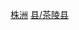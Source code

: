 {{Catnav|頁面分類|...|中国县份|中国各省县份|湖南省县份}}
{{Catnav|頁面分類|...|湖南行政区划|湖南省县级行政区|湖南省县份}}
{{Catnav|頁面分類|...|湖南市州|湖南地级市|株洲|株洲行政区划|株洲区县市}}
{{catmore|茶陵县|湖南省茶陵县}}

[[Category:湖南省县份|株洲]]
[[Category:株洲区县市|县/茶陵县]]